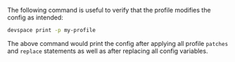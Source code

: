 The following command is useful to verify that the profile modifies the config as intended:
```bash
devspace print -p my-profile
```
The above command would print the config after applying all profile `patches` and `replace` statements as well as after replacing all config variables.
